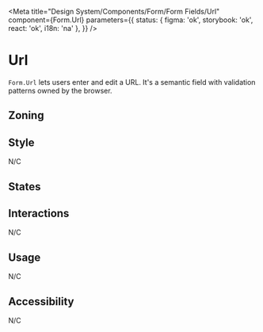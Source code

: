 

<Meta
	title="Design System/Components/Form/Form Fields/Url"
	component={Form.Url}
	parameters={{
		status: { figma: 'ok', storybook: 'ok', react: 'ok', i18n: 'na' },
	}}
/>

# Url

`Form.Url` lets users enter and edit a URL. It's a semantic field with validation patterns owned by the browser.

## Zoning

<FigmaImage
	src="https://www.figma.com/file/qc8oUSyVJM67gSsbTShftt/%F0%9F%93%90-Zoning?node-id=245%3A219"
	alt="zoning image for inputs"
/>

## Style

N/C

## States

<Canvas>
	<Story story={Stories.Url} />
</Canvas>

## Interactions

N/C

## Usage

N/C

## Accessibility

N/C
